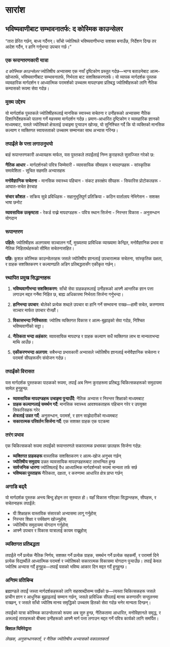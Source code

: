 # सारांश

::: {.summary-container}

## भविष्यवाणीबाट सम्भावनातर्फ: द कोस्मिक काउन्सेलर

::: {.pull-quote}
"तारा प्रेरित गर्छन्, बाध्य गर्दैनन्। साँचो ज्योतिषले भविष्यवाणीभन्दा सशक्त बनाउँछ, निर्देशन दिन्छ तर आदेश गर्दैन, र हानि गर्नुभन्दा उपचार गर्छ।"
:::

### **एक रूपान्तरणकारी यात्रा**

*द कोस्मिक काउन्सेलर* ज्योतिषीय अभ्यासमा एक नयाँ दृष्टिकोण प्रस्तुत गर्दछ—भाग्य बताउनेबाट आत्म-खोजतर्फ, भविष्यवाणीबाट सम्भावनातर्फ, निर्भरता बाट सशक्तिकरणतर्फ। यो व्यापक मार्गदर्शक पुस्तक व्यावहारिक मार्गदर्शन र आध्यात्मिक परामर्शको उच्चतम मापदण्डमा प्रतिबद्ध ज्योतिषीहरूको लागि नैतिक कम्पासको रूपमा सेवा गर्दछ।

### **मुख्य उद्देश्य**

यो मार्गदर्शक पुस्तकले ज्योतिषीहरूलाई मानसिक स्वास्थ्य सचेतना र उनीहरूको अभ्यासमा नैतिक दिशानिर्देशहरूको पालना गर्ने महत्त्वमा मार्गदर्शन गर्दछ। प्रमाण-आधारित दृष्टिकोण र व्यावहारिक ज्ञानको माध्यमबाट, यसले ज्योतिषको क्षेत्रलाई उचाइमा पुर्‍याउन खोज्छ, यो सुनिश्चित गर्दै कि यो व्यक्तिको मानसिक कल्याण र व्यक्तिगत स्वायत्तताको उच्चतम सम्मानका साथ अभ्यास गरिन्छ।

### **तपाईंले के पत्ता लगाउनुभयो**

बार्ह रूपान्तरणकारी अध्यायहरू मार्फत, यस पुस्तकले तपाईंलाई निम्न कुराहरूले सुसज्जित गरेको छ:

::: {.skills-grid}
::: {.skill-box}
**नैतिक आधार**
- मार्गदर्शनको पवित्र जिम्मेवारी
- व्यावसायिक सीमाहरू र मापदण्डहरू
- सांस्कृतिक समावेशिता
- सूचित सहमति अभ्यासहरू
:::

::: {.skill-box}
**मनोवैज्ञानिक सचेतना**
- मानसिक स्वास्थ्य पहिचान
- संकट हस्तक्षेप सीपहरू
- सिफारिस प्रोटोकलहरू
- आघात-सचेत हेरचाह
:::

::: {.skill-box}
**संचार कौशल**
- सक्रिय सुन्ने प्रविधिहरू
- सहानुभूतिपूर्ण प्रतिक्रिया
- कठिन वार्तालाप नेभिगेसन
- सशक्त भाषा छनोट
:::

::: {.skill-box}
**व्यावसायिक उत्कृष्टता**
- रेकर्ड राख्ने मापदण्डहरू
- पवित्र स्थान सिर्जना
- निरन्तर विकास
- अनुसन्धान योगदान
:::
:::

### **रूपान्तरण**

**पहिले:** ज्योतिषीहरू अलगावमा सञ्चालन गर्दै, मुख्यतया प्राविधिक व्याख्यामा केन्द्रित, मनोवैज्ञानिक प्रभाव वा नैतिक निहितार्थहरूको सीमित सचेतनासहित।

**पछि:** कुशल कोस्मिक काउन्सेलरहरू जसले ज्योतिषीय ज्ञानलाई उपचारात्मक सचेतना, सांस्कृतिक दक्षता, र ग्राहक सशक्तिकरण र कल्याणप्रति अडिग प्रतिबद्धतासँग एकीकृत गर्छन्।

### **स्थापित प्रमुख सिद्धान्तहरू**

::: {.highlight-box}
1. **भविष्यवाणीभन्दा सशक्तिकरण**: साँचो सेवा ग्राहकहरूलाई उनीहरूको आफ्नै आन्तरिक ज्ञान पत्ता लगाउन मद्दत गर्नेमा निहित छ, बाह्य अधिकारमा निर्भरता सिर्जना गर्नुभन्दा।

2. **हानिभन्दा उपचार**: बोलेको प्रत्येक शब्दले उपचार वा हानि गर्ने सम्भावना राख्छ—हामी सचेत, करुणामय सञ्चार मार्फत उपचार रोज्छौं।

3. **विकासभन्दा निश्चितता**: ज्योतिष व्यक्तिगत विकास र आत्म-बुझाइको सेवा गर्दछ, निश्चित भविष्यवाणीको सट्टा।

4. **नैतिकता भन्दा अहंकार**: व्यावसायिक मापदण्ड र ग्राहक कल्याण सधैं व्यक्तिगत लाभ वा मान्यताभन्दा माथि आउँछ।

5. **एकीकरणभन्दा अलगाव**: सबैभन्दा प्रभावकारी अभ्यासले ज्योतिषीय ज्ञानलाई मनोवैज्ञानिक सचेतना र परामर्श सीपहरूसँग संयोजन गर्दछ।
:::

### **तपाईंको विरासत**

यस मार्गदर्शक पुस्तकका पाठकको रूपमा, तपाईं अब निम्न कुराहरूमा प्रतिबद्ध चिकित्सकहरूको समुदायमा सामेल हुनुहुन्छ:

- **व्यावसायिक मापदण्डहरू उचाइमा पुर्‍याउँदै**: नैतिक अभ्यास र निरन्तर शिक्षाको माध्यमबाट
- **ग्राहक कल्याणलाई समर्थन गर्दै**: मानसिक स्वास्थ्य आवश्यकताहरू पहिचान गरेर र उपयुक्त सिफारिसहरू गरेर
- **क्षेत्रलाई उन्नत गर्दै**: अनुसन्धान, परामर्श, र ज्ञान साझेदारीको माध्यमबाट
- **सकारात्मक परिवर्तन सिर्जना गर्दै**: एक सशक्त ग्राहक एक पटकमा

### **तरंग प्रभाव**

एक चिकित्सकको रूपमा तपाईंको रूपान्तरणले सकारात्मक प्रभावका छालहरू सिर्जना गर्दछ:

- **व्यक्तिगत ग्राहकहरू** वास्तविक सशक्तिकरण र आत्म-खोज अनुभव गर्छन्
- **ज्योतिषीय समुदाय** उन्नत व्यावसायिक मापदण्डहरूबाट लाभान्वित हुन्छ
- **सार्वजनिक धारणा** ज्योतिषलाई वैध आध्यात्मिक मार्गदर्शनको रूपमा मान्यता तर्फ सर्छ
- **भविष्यका पुस्ताहरू** नैतिकता, दक्षता, र करुणामा आधारित क्षेत्र प्राप्त गर्छन्

### **अगाडि बढ्दै**

यो मार्गदर्शक पुस्तक अन्त्य बिन्दु होइन तर सुरुवात हो। यहाँ विकास गरिएका सिद्धान्तहरू, सीपहरू, र सचेतनाहरू तपाईंले:

- यी शिक्षाहरू वास्तविक संसारको अभ्यासमा लागू गर्नुहोस्
- निरन्तर शिक्षा र पर्यवेक्षण खोज्नुहोस्
- ज्योतिषीय समुदायमा योगदान गर्नुहोस्
- आफ्नै उपचार र विकास यात्रालाई कायम राख्नुहोस्

### **व्यक्तिगत प्रतिबद्धता**

तपाईंले गर्ने प्रत्येक नैतिक निर्णय, सशक्त गर्ने प्रत्येक ग्राहक, समर्थन गर्ने प्रत्येक सहकर्मी, र परामर्श दिने प्रत्येक विद्यार्थीले आध्यात्मिक परामर्श र ज्योतिषको सकारात्मक विकासमा योगदान पुर्‍याउँछ। तपाईं केवल ज्योतिष अभ्यास गर्दै हुनुहुन्न—तपाईं यसको भविष्य आकार दिन मद्दत गर्दै हुनुहुन्छ।

### **अन्तिम प्रतिबिम्ब**

ब्रह्माण्डले तपाईं जस्ता मार्गदर्शकहरूको लागि सहस्राब्दीसम्म पर्खेको छ—त्यस्ता चिकित्सकहरू जसले प्राचीन ज्ञान र आधुनिक बुझाइलाई सम्मान गर्छन्, जसले प्राविधिक सीपलाई मानव करुणासँग सन्तुलनमा राख्छन्, र जसले साँचो ज्योतिष मानव समृद्धिको उच्चतम हितको सेवा गर्दछ भनेर मान्यता दिन्छन्।

तपाईंको यात्रा कोस्मिक काउन्सेलरको रूपमा अब सुरु हुन्छ, नैतिकतामा आधारित, मनोविज्ञानले समृद्ध, र अरूलाई ताराहरूको बीचमा उनीहरूको आफ्नै मार्ग पत्ता लगाउन मद्दत गर्ने पवित्र कार्यको लागि समर्पित।

::: {.author-signature}
**बिशाल घिमिरेद्वारा**

*लेखक, अनुसन्धानकर्ता, र नैतिक ज्योतिषीय अभ्यासको वकालतकर्ता*
:::

:::
